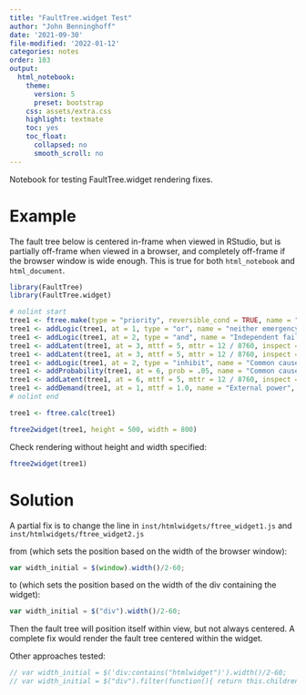 ```yaml
---
title: "FaultTree.widget Test"
author: "John Benninghoff"
date: '2021-09-30'
file-modified: '2022-01-12'
categories: notes
order: 103
output:
  html_notebook:
    theme:
      version: 5
      preset: bootstrap
    css: assets/extra.css
    highlight: textmate
    toc: yes
    toc_float:
      collapsed: no
      smooth_scroll: no
---
```


Notebook for testing FaultTree.widget rendering fixes.

# Example

The fault tree below is centered in-frame when viewed in RStudio, but is partially off-frame when viewed in a browser, and completely off-frame if the browser window is wide enough. This is true for both `html_notebook` and `html_document`.

```r
library(FaultTree)
library(FaultTree.widget)

# nolint start
tree1 <- ftree.make(type = "priority", reversible_cond = TRUE, name = "Site power loss")
tree1 <- addLogic(tree1, at = 1, type = "or", name = "neither emergency", name2 = "generator operable")
tree1 <- addLogic(tree1, at = 2, type = "and", name = "Independent failure", name2 = "of generators")
tree1 <- addLatent(tree1, at = 3, mttf = 5, mttr = 12 / 8760, inspect = 1 / 26, name = "e-gen set fails")
tree1 <- addLatent(tree1, at = 3, mttf = 5, mttr = 12 / 8760, inspect = 1 / 26, name = "e-gen set fails")
tree1 <- addLogic(tree1, at = 2, type = "inhibit", name = "Common cause", name2 = "failure of generators")
tree1 <- addProbability(tree1, at = 6, prob = .05, name = "Common cause", name2 = "beta factor")
tree1 <- addLatent(tree1, at = 6, mttf = 5, mttr = 12 / 8760, inspect = 1 / 26, name = "e-gen set fails")
tree1 <- addDemand(tree1, at = 1, mttf = 1.0, name = "External power", name2 = "interruption")
# nolint end

tree1 <- ftree.calc(tree1)

ftree2widget(tree1, height = 500, width = 800)
```

Check rendering without height and width specified:

```r
ftree2widget(tree1)
```

# Solution

A partial fix is to change the line in `inst/htmlwidgets/ftree_widget1.js` and `inst/htmlwidgets/ftree_widget2.js`

from (which sets the position based on the width of the browser window):

```javascript
var width_initial = $(window).width()/2-60;
```

to (which sets the position based on the width of the div containing the widget):

```javascript
var width_initial = $("div").width()/2-60;
```

Then the fault tree will position itself within view, but not always centered. A complete fix would render the fault tree centered within the widget.

Other approaches tested:

```javascript
// var width_initial = $('div:contains("htmlwidget")').width()/2-60;
// var width_initial = $("div").filter(function(){ return this.children.length === 0; }).width()/2-60;
```
